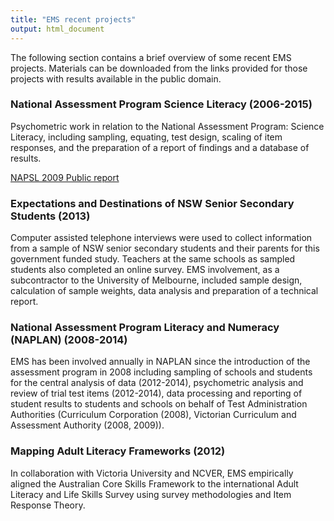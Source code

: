 ```yaml
---
title: "EMS recent projects"
output: html_document
---
```


The following section contains a brief overview of some recent EMS projects. Materials can be downloaded from the links provided for those projects with results available in the public domain.

### National Assessment Program Science Literacy (2006-2015)

Psychometric work in relation to the National Assessment Program: Science Literacy, including sampling, equating, test design, scaling of item responses, and the preparation of a report of findings and a database of results.

[NAPSL 2009 Public report](../Projects_files/2009_NAP_SL_Public_report.pdf)


### Expectations and Destinations of NSW Senior Secondary Students (2013)

Computer assisted telephone interviews were used to collect information from a sample of NSW senior secondary students and their parents for this government funded study. Teachers at the same schools as sampled students also completed an online survey. EMS involvement, as a subcontractor to the University of Melbourne, included sample design, calculation of sample weights, data analysis and preparation of a technical report.

### National Assessment Program Literacy and Numeracy (NAPLAN) (2008-2014)

EMS has been involved annually in NAPLAN since the introduction of the assessment program in 2008 including sampling of schools and students for the central analysis of data (2012-2014), psychometric analysis and review of trial test items (2012-2014), data processing and reporting of student results to students and schools on behalf of Test Administration Authorities (Curriculum Corporation (2008), Victorian Curriculum and Assessment Authority (2008, 2009)).

### Mapping Adult Literacy Frameworks (2012)

In collaboration with Victoria University and NCVER, EMS empirically aligned the Australian Core Skills Framework to the international Adult Literacy and Life Skills Survey using survey methodologies and Item Response Theory.

